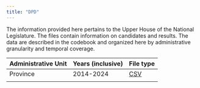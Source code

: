 ```yaml
---
title: "DPD"
---
```


The information provided here pertains to the Upper House of the National Legislature. The files contain information on candidates and results. The data are described in the codebook and organized here by administrative granularity and temporal coverage.

| Administrative Unit | Years (inclusive) | File type          |
|---------------------|-------------------|--------------------|
| Province            | 2014-2024         | [CSV](DPD.csv) |
|                     |                   |                    |
